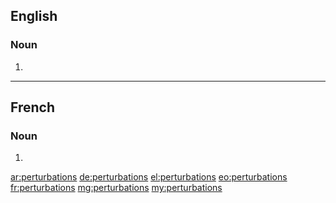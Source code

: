 ==English==

===Noun===
{{head|en}}

# {{plural of|perturbation}}

----

==French==

===Noun===
{{head|fr|g=f-p}}

# {{plural of|perturbation|lang=fr}}

[[ar:perturbations]]
[[de:perturbations]]
[[el:perturbations]]
[[eo:perturbations]]
[[fr:perturbations]]
[[mg:perturbations]]
[[my:perturbations]]
